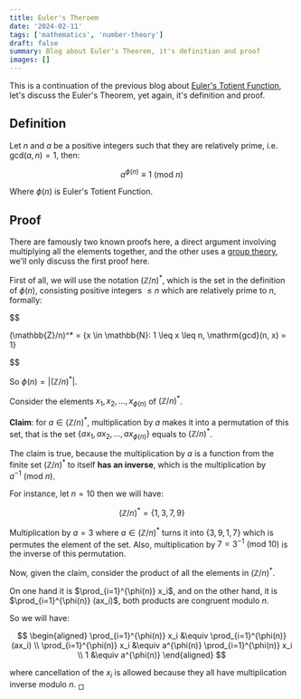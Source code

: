 ```yaml
---
title: Euler's Theroem
date: '2024-02-11'
tags: ['mathematics', 'number-theory']
draft: false
summary: Blog about Euler's Theorem, it's definition and proof
images: []
---
```


This is a continuation of the previous blog about [Euler's Totient Function](https://blog.mhasan01.com/blog/euler-totient-function), let's discuss the Euler's Theorem, yet again, it's definition and proof.

## Definition

Let $n$ and $a$ be a positive integers such that they are relatively prime, i.e. $\mathrm{gcd}(a, n) = 1$, then:

$$
a^{\phi(n)} \equiv 1 \ (\text{mod } n)
$$

Where $\phi(n)$ is Euler's Totient Function.


## Proof

There are famously two known proofs here, a direct argument involving multiplying all the elements together, and the other uses a [group theory](https://brilliant.org/wiki/group-theory-introduction/), we'll only discuss the first proof here.

First of all, we will use the notation $(\mathbb{Z}/n)^*$, which is the set in the definition of $\phi(n)$, consisting positive integers $\leq n$ which are relatively prime to $n$, formally:

$$

(\mathbb{Z}/n)^* = \{x \in \mathbb{N}: 1 \leq x \leq n, \mathrm{gcd}(n, x) = 1\}

$$

So $\phi(n) = |(\mathbb{Z}/n)^*|$.

Consider the elements $x_1, x_2, \dots, x_{\phi(n)}$ of $(\mathbb{Z}/n)^*$.

**Claim**: for $a \in (\mathbb{Z}/n)^*$,
multiplication by $a$ makes it into a permutation of this set, that is the set $\{ax_1, ax_2, \dots, ax_{\phi(n)}\}$ equals to $(\mathbb{Z}/n)^*$.

The claim is true, because the multiplication by $a$ is a function from the finite set $(\mathbb{Z}/n)^*$ to itself **has an inverse**, which is the multiplication by $a^{-1} \ (\text{mod } n)$.

For instance, let $n=10$ then we will have:

$$
(\mathbb{Z}/n)^* = \{1, 3, 7, 9\}
$$

Multiplication by $a=3$ where $a \in (\mathbb{Z}/n)^*$ turns it into $\{3, 9, 1, 7\}$ which is permutes the element of the set. Also, multiplication by $7 = 3^{-1} \ (\text{mod } 10)$ is the inverse of this permutation.

Now, given the claim, consider the product of all the elements in $(\mathbb{Z}/n)^*$.

On one hand it is $\prod_{i=1}^{\phi(n)} x_i$, and on the other hand, it is $\prod_{i=1}^{\phi(n)} (ax_i)$, both products are congruent modulo $n$.

So we will have:

$$
\begin{aligned}
\prod_{i=1}^{\phi(n)} x_i &\equiv \prod_{i=1}^{\phi(n)} (ax_i) \\
\prod_{i=1}^{\phi(n)} x_i &\equiv a^{\phi(n)} \prod_{i=1}^{\phi(n)} x_i \\
1 &\equiv a^{\phi(n)}
\end{aligned}
$$

where cancellation of the $x_i$ is allowed because they all have multiplication inverse modulo $n$. $_{\Box}$

